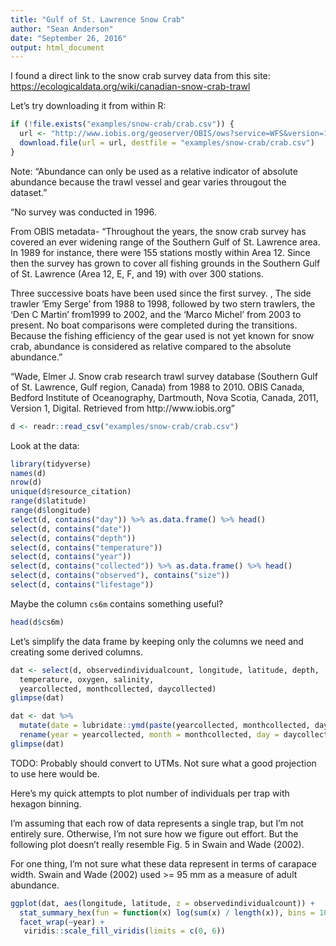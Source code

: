 ```yaml
---
title: "Gulf of St. Lawrence Snow Crab"
author: "Sean Anderson"
date: "September 26, 2016"
output: html_document
---
```


I found a direct link to the snow crab survey data from this site: <https://ecologicaldata.org/wiki/canadian-snow-crab-trawl>

Let's try downloading it from within R:

```r
if (!file.exists("examples/snow-crab/crab.csv")) {
  url <- "http://www.iobis.org/geoserver/OBIS/ows?service=WFS&version=1.0.0&request=GetFeature&typeName=OBIS:points_ex&outputFormat=csv&VIEWPARAMS=where:resource_id=2348"
  download.file(url = url, destfile = "examples/snow-crab/crab.csv")
}
```

Note: "Abundance can only be used as a relative indicator of absolute abundance because the trawl vessel and gear varies througout the dataset."

"No survey was conducted in 1996. 

From OBIS metadata- "Throughout the years, the snow crab survey has covered an ever widening range of the Southern Gulf of St. Lawrence area. In 1989 for instance, there were 155 stations mostly within Area 12. Since then the survey has grown to cover all fishing grounds in the Southern Gulf of St. Lawrence (Area 12, E, F, and 19) with over 300 stations.

Three successive boats have been used since the first survey. , The side trawler 'Emy Serge' from 1988 to 1998, followed by two stern trawlers, the 'Den C Martin' from1999 to 2002, and the 'Marco Michel' from 2003 to present. No boat comparisons were completed during the transitions. Because the fishing efficiency of the gear used is not yet known for snow crab, abundance is considered as relative compared to the absolute abundance."

"Wade, Elmer J. Snow crab research trawl survey database (Southern Gulf of St. Lawrence, Gulf region, Canada) from 1988 to 2010. OBIS Canada, Bedford Institute of Oceanography, Dartmouth, Nova Scotia, Canada, 2011, Version 1, Digital. Retrieved from http://www.iobis.org"

```r
d <- readr::read_csv("examples/snow-crab/crab.csv")
```

Look at the data:

```r
library(tidyverse)
names(d)
nrow(d)
unique(d$resource_citation)
range(d$latitude)
range(d$longitude)
select(d, contains("day")) %>% as.data.frame() %>% head()
select(d, contains("date"))
select(d, contains("depth"))
select(d, contains("temperature"))
select(d, contains("year"))
select(d, contains("collected")) %>% as.data.frame() %>% head()
select(d, contains("observed"), contains("size"))
select(d, contains("lifestage"))
```

Maybe the column `cs6m` contains something useful?

```r
head(d$cs6m)
```

Let's simplify the data frame by keeping only the columns we need and creating some derived columns.

```r
dat <- select(d, observedindividualcount, longitude, latitude, depth, 
  temperature, oxygen, salinity, 
  yearcollected, monthcollected, daycollected)
glimpse(dat)

dat <- dat %>%
  mutate(date = lubridate::ymd(paste(yearcollected, monthcollected, daycollected))) %>%
  rename(year = yearcollected, month = monthcollected, day = daycollected)
glimpse(dat)
```

TODO: Probably should convert to UTMs. Not sure what a good projection to use here would be.

Here's my quick attempts to plot number of individuals per trap with hexagon binning.

I'm assuming that each row of data represents a single trap, but I'm not entirely sure. Otherwise, I'm not sure how we figure out effort. But the following plot doesn't really resemble Fig. 5 in Swain and Wade (2002).

For one thing, I'm not sure what these data represent in terms of carapace width. Swain and Wade (2002) used >= 95 mm as a measure of adult abundance. 

```r
ggplot(dat, aes(longitude, latitude, z = observedindividualcount)) + 
  stat_summary_hex(fun = function(x) log(sum(x) / length(x)), bins = 10) +
  facet_wrap(~year) +
   viridis::scale_fill_viridis(limits = c(0, 6))
```


